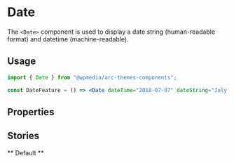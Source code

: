 

<Meta title="Components/Date" component={Date} />

# Date

The `<Date>` component is used to display a date string (human-readable format) and datetime (machine-readable).

## Usage

```jsx
import { Date } from "@wpmedia/arc-themes-components";

const DateFeature = () => <Date dateTime="2018-07-07" dateString="July 7" />;
```

## Properties

<Props of={Date} />

## Stories

** Default **

<Preview>
	<Story name="Default">
		<Date dateTime="2018-07-07" dateString="July 7" />
	</Story>
</Preview>
